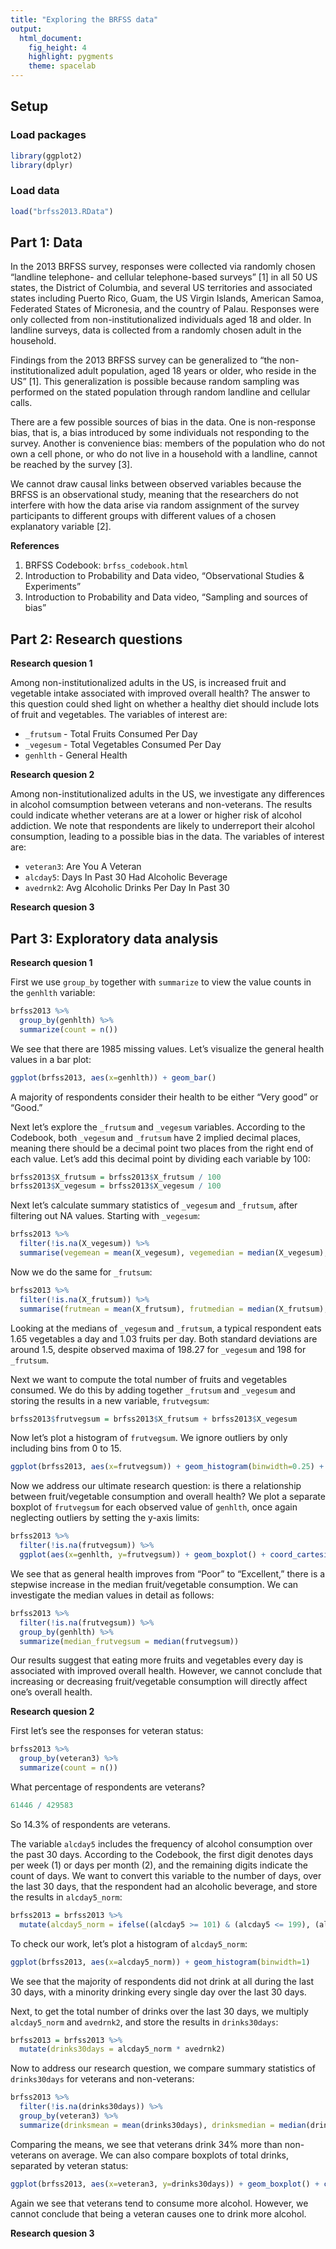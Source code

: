 ---
title: "Exploring the BRFSS data"
output: 
  html_document: 
    fig_height: 4
    highlight: pygments
    theme: spacelab
---

## Setup

### Load packages

```{r load-packages, message = FALSE}
library(ggplot2)
library(dplyr)
```

### Load data

```{r load-data}
load("brfss2013.RData")
```

## Part 1: Data

In the 2013 BRFSS survey, responses were collected via randomly chosen "landline telephone- and cellular telephone-based surveys" [1] in all 50 US states, the District of Columbia, and several US territories and associated states including Puerto Rico, Guam, the US Virgin Islands, American Samoa, Federated States of Micronesia, and the country of Palau. Responses were only collected from non-institutionalized individuals aged 18 and older. In landline surveys, data is collected from a randomly chosen adult in the household.

Findings from the 2013 BRFSS survey can be generalized to "the non-institutionalized adult population, aged 18 years or older, who reside in the US" [1]. This generalization is possible because random sampling was performed on the stated population through random landline and cellular calls.

There are a few possible sources of bias in the data. One is non-response bias, that is, a bias introduced by some individuals not responding to the survey. Another is convenience bias: members of the population who do not own a cell phone, or who do not live in a household with a landline, cannot be reached by the survey [3].

We cannot draw causal links between observed variables because the BRFSS is an observational study, meaning that the researchers do not interfere with how the data arise via random assignment of the survey participants to different groups with different values of a chosen explanatory variable [2].

**References**

1. BRFSS Codebook: `brfss_codebook.html`
2. Introduction to Probability and Data video, "Observational Studies & Experiments"
3. Introduction to Probability and Data video, "Sampling and sources of bias"

## Part 2: Research questions

**Research quesion 1**

Among non-institutionalized adults in the US, is increased fruit and vegetable intake associated with improved overall health? The answer to this question could shed light on whether a healthy diet should include lots of fruit and vegetables. The variables of interest are:

* `_frutsum` - Total Fruits Consumed Per Day
* `_vegesum` - Total Vegetables Consumed Per Day
* `genhlth` - General Health

**Research quesion 2**

Among non-institutionalized adults in the US, we investigate any differences in alcohol comsumption between veterans and non-veterans. The results could indicate whether veterans are at a lower or higher risk of alcohol addiction. We note that respondents are likely to underreport their alcohol consumption, leading to a possible bias in the data. The variables of interest are:

* `veteran3`: Are You A Veteran
* `alcday5`: Days In Past 30 Had Alcoholic Beverage
* `avedrnk2`: Avg Alcoholic Drinks Per Day In Past 30

**Research quesion 3**

## Part 3: Exploratory data analysis

**Research quesion 1**

First we use `group_by` together with `summarize` to view the value counts in the `genhlth` variable:

```{r}
brfss2013 %>%
  group_by(genhlth) %>%
  summarize(count = n())
```

We see that there are 1985 missing values. Let's visualize the general health values in a bar plot:

```{r}
ggplot(brfss2013, aes(x=genhlth)) + geom_bar()
```

A majority of respondents consider their health to be either "Very good" or "Good."

Next let's explore the `_frutsum` and `_vegesum` variables. According to the Codebook, both `_vegesum` and `_frutsum` have 2 implied decimal places, meaning there should be a decimal point two places from the right end of each value. Let's add this decimal point by dividing each variable by 100:

```{r}
brfss2013$X_frutsum = brfss2013$X_frutsum / 100
brfss2013$X_vegesum = brfss2013$X_vegesum / 100
```

Next let's calculate summary statistics of `_vegesum` and `_frutsum`, after filtering out NA values. Starting with `_vegesum`:

```{r}
brfss2013 %>%
  filter(!is.na(X_vegesum)) %>%
  summarise(vegemean = mean(X_vegesum), vegemedian = median(X_vegesum), vegesd = sd(X_vegesum), vegemin = min(X_vegesum), vegemax = max(X_vegesum))
```

Now we do the same for `_frutsum`:

```{r}
brfss2013 %>%
  filter(!is.na(X_frutsum)) %>%
  summarise(frutmean = mean(X_frutsum), frutmedian = median(X_frutsum), frutsd = sd(X_frutsum), frutmin = min(X_frutsum), frutmax = max(X_frutsum))
```

Looking at the medians of `_vegesum` and `_frutsum`, a typical respondent eats 1.65 vegetables a day and 1.03 fruits per day. Both standard deviations are around 1.5, despite observed maxima of 198.27 for `_vegesum` and 198 for `_frutsum`.

Next we want to compute the total number of fruits and vegetables consumed. We do this by adding together `_frutsum` and `_vegesum` and storing the results in a new variable, `frutvegsum`:

```{r}
brfss2013$frutvegsum = brfss2013$X_frutsum + brfss2013$X_vegesum
```

Now let's plot a histogram of `frutvegsum`. We ignore outliers by only including bins from 0 to 15.

```{r}
ggplot(brfss2013, aes(x=frutvegsum)) + geom_histogram(binwidth=0.25) + xlim(-1, 16)
```

Now we address our ultimate research question: is there a relationship between fruit/vegetable consumption and overall health? We plot a separate boxplot of `frutvegsum` for each observed value of `genhlth`, once again neglecting outliers by setting the y-axis limits:

```{r}
brfss2013 %>%
  filter(!is.na(frutvegsum)) %>%
  ggplot(aes(x=genhlth, y=frutvegsum)) + geom_boxplot() + coord_cartesian(ylim=c(-1, 6))
```

We see that as general health improves from "Poor" to "Excellent," there is a stepwise increase in the median fruit/vegetable consumption. We can investigate the median values in detail as follows:

```{r}
brfss2013 %>%
  filter(!is.na(frutvegsum)) %>%
  group_by(genhlth) %>%
  summarize(median_frutvegsum = median(frutvegsum))
```

Our results suggest that eating more fruits and vegetables every day is associated with improved overall health. However, we cannot conclude that increasing or decreasing fruit/vegetable consumption will directly affect one's overall health.

**Research quesion 2**

First let's see the responses for veteran status:

```{r}
brfss2013 %>%
  group_by(veteran3) %>%
  summarize(count = n())
```

What percentage of respondents are veterans?

```{r}
61446 / 429583
```

So 14.3% of respondents are veterans.

The variable `alcday5` includes the frequency of alcohol consumption over the past 30 days. According to the Codebook, the first digit denotes days per week (1) or days per month (2), and the remaining digits indicate the count of days. We want to convert this variable to the number of days, over the last 30 days, that the respondent had an alcoholic beverage, and store the results in `alcday5_norm`:

```{r}
brfss2013 = brfss2013 %>%
  mutate(alcday5_norm = ifelse((alcday5 >= 101) & (alcday5 <= 199), (alcday5 - 100) * 30/7, ifelse((alcday5 >= 201) & (alcday5 <= 299), alcday5 - 200, alcday5)))
```

To check our work, let's plot a histogram of `alcday5_norm`:

```{r}
ggplot(brfss2013, aes(x=alcday5_norm)) + geom_histogram(binwidth=1)
```

We see that the majority of respondents did not drink at all during the last 30 days, with a minority drinking every single day over the last 30 days.

Next, to get the total number of drinks over the last 30 days, we multiply `alcday5_norm` and `avedrnk2`, and store the results in `drinks30days`:

```{r}
brfss2013 = brfss2013 %>%
  mutate(drinks30days = alcday5_norm * avedrnk2)
```

Now to address our research question, we compare summary statistics of `drinks30days` for veterans and non-veterans:

```{r}
brfss2013 %>%
  filter(!is.na(drinks30days)) %>%
  group_by(veteran3) %>%
  summarize(drinksmean = mean(drinks30days), drinksmedian = median(drinks30days), drinkssd = sd(drinks30days), drinksmin = min(drinks30days), drinksmax = max(drinks30days))
```

Comparing the means, we see that veterans drink 34% more than non-veterans on average. We can also compare boxplots of total drinks, separated by veteran status:

```{r}
ggplot(brfss2013, aes(x=veteran3, y=drinks30days)) + geom_boxplot() + coord_cartesian(ylim=c(0,40))
```

Again we see that veterans tend to consume more alcohol. However, we cannot conclude that being a veteran causes one to drink more alcohol.

**Research quesion 3**

